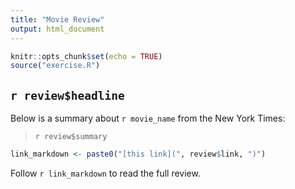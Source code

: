 ```yaml
---
title: "Movie Review"
output: html_document
---
```


```r
knitr::opts_chunk$set(echo = TRUE)
source("exercise.R")
```

## `r review$headline`

Below is a summary about `r movie_name` from the New York Times:

> `r review$summary`

```r
link_markdown <- paste0("[this link](", review$link, ")")
```

Follow `r link_markdown` to read the full review.
